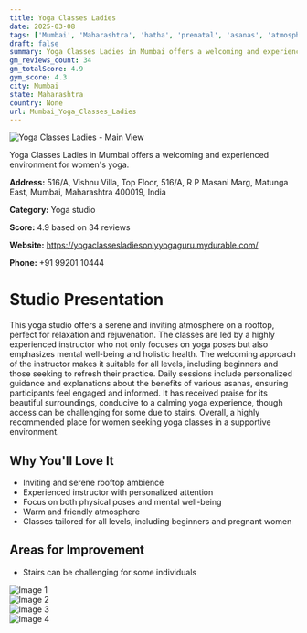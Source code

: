 ```yaml
---
title: Yoga Classes Ladies
date: 2025-03-08
tags: ['Mumbai', 'Maharashtra', 'hatha', 'prenatal', 'asanas', 'atmosphere', 'Mumbai']
draft: false
summary: Yoga Classes Ladies in Mumbai offers a welcoming and experienced environment for women's yoga.
gm_reviews_count: 34
gm_totalScore: 4.9
gym_score: 4.3
city: Mumbai
state: Maharashtra
country: None
url: Mumbai_Yoga_Classes_Ladies
---
```


<div className="relative my-8 aspect-[16/9]">
  <img
    src="https://lh5.googleusercontent.com/p/AF1QipOEhhE38vB3249nk4WJLuxThwnXzVRHp0G8i49x=w1920-h1080-k-no"
    alt="Yoga Classes Ladies - Main View"
    className="absolute inset-0 h-full w-full rounded-lg object-cover"
  />
</div>

Yoga Classes Ladies in Mumbai offers a welcoming and experienced environment for women's yoga.

**Address:** 516/A, Vishnu Villa, Top Floor, 516/A, R P Masani Marg, Matunga East, Mumbai, Maharashtra 400019, India

**Category:** Yoga studio

**Score:** 4.9 based on 34 reviews

**Website:** https://yogaclassesladiesonlyyogaguru.mydurable.com/

**Phone:** +91 99201 10444

# Studio Presentation

This yoga studio offers a serene and inviting atmosphere on a rooftop, perfect for relaxation and rejuvenation.
The classes are led by a highly experienced instructor who not only focuses on yoga poses but also emphasizes mental well-being and holistic health.
The welcoming approach of the instructor makes it suitable for all levels, including beginners and those seeking to refresh their practice.
Daily sessions include personalized guidance and explanations about the benefits of various asanas, ensuring participants feel engaged and informed.
It has received praise for its beautiful surroundings, conducive to a calming yoga experience, though access can be challenging for some due to stairs. Overall, a highly recommended place for women seeking yoga classes in a supportive environment.

## Why You'll Love It

- Inviting and serene rooftop ambience
- Experienced instructor with personalized attention
- Focus on both physical poses and mental well-being
- Warm and friendly atmosphere
- Classes tailored for all levels, including beginners and pregnant women

## Areas for Improvement

- Stairs can be challenging for some individuals

<div className="my-8 grid grid-cols-1 gap-4 xl:grid-cols-2">
  <div className="relative aspect-[4/3]">
    <img
      src="https://lh5.googleusercontent.com/p/AF1QipPkD0RkerntikeGnN82bs7FGggmTu86_t9J4VmC=w1920-h1080-k-no"
      alt="Image 1"
      className="absolute inset-0 h-full w-full rounded-lg object-cover"
    />
  </div>
  <div className="relative aspect-[4/3]">
    <img
      src="https://lh5.googleusercontent.com/p/AF1QipPjqTFIcZF-gVeD3tO7aILI0QWCMFtf-k2VDKYk=w1920-h1080-k-no"
      alt="Image 2"
      className="absolute inset-0 h-full w-full rounded-lg object-cover"
    />
  </div>
  <div className="relative aspect-[4/3]">
    <img
      src="https://lh5.googleusercontent.com/p/AF1QipO2FhA7AObIpWxdAeCZtZ_-fC1rH0culprq-LEr=w1920-h1080-k-no"
      alt="Image 3"
      className="absolute inset-0 h-full w-full rounded-lg object-cover"
    />
  </div>
  <div className="relative aspect-[4/3]">
    <img
      src="https://lh5.googleusercontent.com/p/AF1QipOINYNZj1l4E1QWPBObyjqkDrvDkR2xQAVbnfKH=w1920-h1080-k-no"
      alt="Image 4"
      className="absolute inset-0 h-full w-full rounded-lg object-cover"
    />
  </div>
</div>
